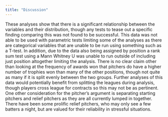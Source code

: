 ---
title: "Discussion"
---

These analyses show that there is a significant relationship between the variables and their distribution, though any tests to tease out a specific finding comparing this was not found to be successful.  This data was not able to be used with parametric tests limiting some of the analyses as there are categorical variables that are unable to be run using something such as a T-test. In addition, due to the data also being assigned by position a rank sum test using a Mann Whitney U was unable to run outside of including just position altogether limiting the analysis.  There is no clear claim other than looking at the frequency of awards won that pitchers do have a higher number of trophies won than many of the other positions, though not quite as many if it is split evenly between the two groups.  Further analyses of this data would potentially benefit from splitting the leagues during analysis, though players cross league for contracts so this may not be as pertinent. One other consideration for the pitcher's argument is separating starting pitchers and relief pitchers as they are all currently lumped in together. There have been some prolific relief pitchers, who may only see a few batters a night, but are valued for their reliability in stressful situations.  